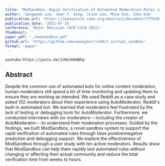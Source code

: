 ```yaml
---
title: 'ModSandbox: Rapid Verification of Automated Moderation Rules in an Online Community'
author: 'Sangwook Lee, Jean Y. Song, Jisoo Lee, Mina Kim, Juho Kim'
publication_url: 'https://ieeexplore.ieee.org/abstract/document/7776394'
publication_date: '2022-07-15'
conference: 'Major Revision (ACM CSCW 2022)'
thumbnail: ''
paper_pdf: './modsandbox.pdf'
github_url: 'https://github.com/wooogler/reddit_virtual_sandbox'
format: 'paper'
---
```


`youtube:https://youtu.be/2iMulKbHBhg'`

## Abstract

Despite the common use of automated bots for online content moderation, human moderators still spend a lot of time monitoring and updating them to ensure they are working as intended. 
We used Reddit as a case study and asked 102 moderators about their experience using AutoModerator, Reddit's built-in automated bot. 
We learned that moderators feel frustrated by the lack of testing or debugging tools for AutoModerator. 
Furthermore, we conducted interviews with six moderators---including the creator of AutoModerator---to understand their moderation processes. 
Guided by the findings, we built ModSandbox, a novel sandbox system to support the rapid verification of automated rules through false positive/negative prediction and debugging support. 
We explore the effectiveness of ModSandbox through a user study with ten active moderators. 
Results show that ModSandbox can help them rapidly test automated rules without changing or affecting their actual community and reduce the total verification time from weeks to hours.